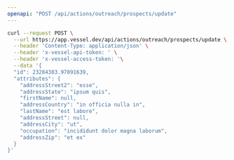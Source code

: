 ```yaml
---
openapi: "POST /api/actions/outreach/prospects/update"
---
```


<RequestExample>

```bash Request
curl --request POST \
  --url https://app.vessel.dev/api/actions/outreach/prospects/update \
  --header 'Content-Type: application/json' \
  --header 'x-vessel-api-token: ' \
  --header 'x-vessel-access-token: '\
  --data '{
  "id": 23284383.97091639,
  "attributes": {
    "addressStreet2": "esse",
    "addressState": "ipsum quis",
    "firstName": null,
    "addressCountry": "in officia nulla in",
    "lastName": "est labore",
    "addressStreet": null,
    "addressCity": "ut",
    "occupation": "incididunt dolor magna laborum",
    "addressZip": "et ex"
  }
}'
```

</RequestExample>
